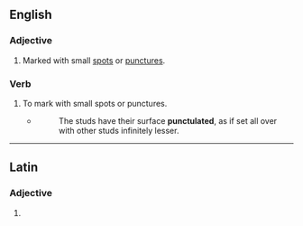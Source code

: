 ==English==

{{rfp|en}}<!--heteronyms? IF so, add [[Category:English heteronyms]]-->

===Adjective===
{{en-adj}}

# Marked with small [[spot]]s or [[puncture]]s.

===Verb===
{{en-verb|punctulat}}

# {{lb|en|transitive}} To mark with small spots or punctures.
#* {{rfdatek|en|Woodward}}
#*: The studs have their surface '''punctulated''', as if set all over with other studs infinitely lesser.

----

==Latin==

===Adjective===
{{la-adj-form|pūnctulāte}}

# {{inflection of|la|pūnctulātus||voc|m|s}}
